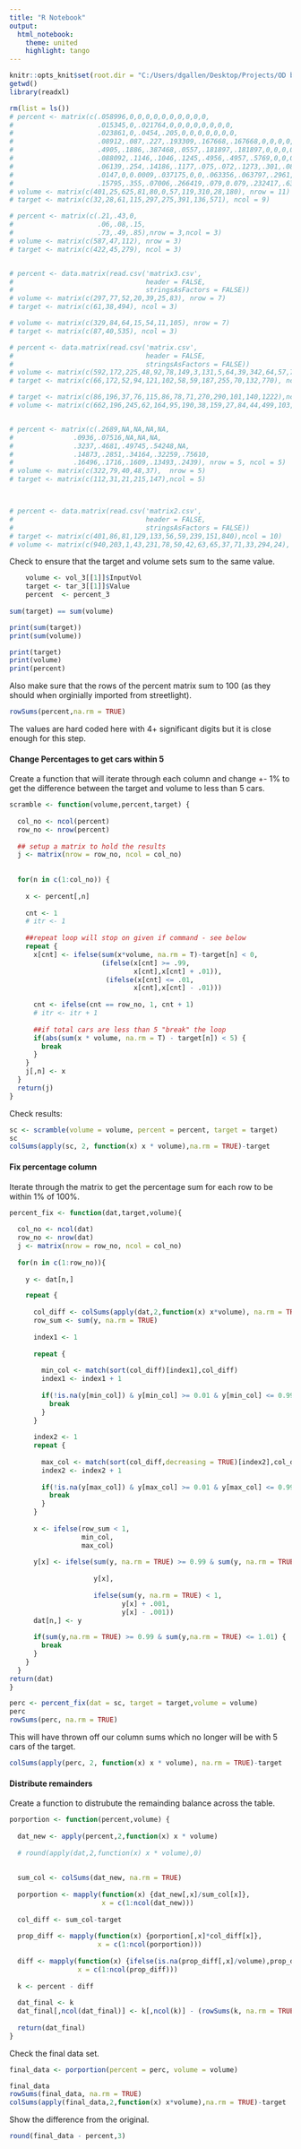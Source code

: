 ```yaml
---
title: "R Notebook"
output:
  html_notebook:
    theme: united
    highlight: tango
---
```


```r

knitr::opts_knit$set(root.dir = "C:/Users/dgallen/Desktop/Projects/OD balance/OD")
getwd()
library(readxl)
```


```r
rm(list = ls())
# percent <- matrix(c(.058996,0,0,0,0,0,0,0,0,0,0,
#                     .015345,0,.021764,0,0,0,0,0,0,0,0,
#                     .023861,0,.0454,.205,0,0,0,0,0,0,0,
#                     .08912,.087,.227,.193309,.167668,.167668,0,0,0,0,0,
#                     .4905,.1886,.387468,.0557,.181897,.181897,0,0,0,0,0,
#                     .088092,.1146,.1046,.1245,.4956,.4957,.5769,0,0,0,0,
#                     .06139,.254,.14186,.1177,.075,.072,.1273,.301,.0835,.083501,.08457,
#                     .0147,0,0.0009,.037175,0,0,.063356,.063797,.2961,.2961,.306974,
#                     .15795,.355,.07006,.266419,.079,0.079,.232417,.635,.62,.6203,.608457), nrow = 11, ncol = 9)
# volume <- matrix(c(401,25,625,81,80,0,57,119,310,28,180), nrow = 11)
# target <- matrix(c(32,28,61,115,297,275,391,136,571), ncol = 9)

# percent <- matrix(c(.21,.43,0,
#                     .06,.08,.15,
#                     .73,.49,.85),nrow = 3,ncol = 3)
# volume <- matrix(c(587,47,112), nrow = 3)
# target <- matrix(c(422,45,279), ncol = 3)


# percent <- data.matrix(read.csv('matrix3.csv',
#                                 header = FALSE,
#                                 stringsAsFactors = FALSE))
# volume <- matrix(c(297,77,52,20,39,25,83), nrow = 7)
# target <- matrix(c(61,38,494), ncol = 3)

# volume <- matrix(c(329,84,64,15,54,11,105), nrow = 7)
# target <- matrix(c(87,40,535), ncol = 3)

# percent <- data.matrix(read.csv('matrix.csv',
#                                 header = FALSE,
#                                 stringsAsFactors = FALSE))
# volume <- matrix(c(592,172,225,48,92,78,149,3,131,5,64,39,342,64,57,77),nrow = 16)
# target <- matrix(c(66,172,52,94,121,102,58,59,187,255,70,132,770), ncol = 13)

# target <- matrix(c(86,196,37,76,115,86,78,71,270,290,101,140,1222),ncol = 13)
# volume <- matrix(c(662,196,245,62,164,95,190,38,159,27,84,44,499,103,56,144), nrow = 16)


# percent <- matrix(c(.2689,NA,NA,NA,NA,
#               .0936,.07516,NA,NA,NA,
#               .3237,.4681,.49745,.54248,NA,
#               .14873,.2851,.34164,.32259,.75610,
#               .16496,.1716,.1609,.13493,.2439), nrow = 5, ncol = 5)
# volume <- matrix(c(322,79,40,48,37),  nrow = 5)
# target <- matrix(c(112,31,21,215,147),ncol = 5)



# percent <- data.matrix(read.csv('matrix2.csv',
#                                 header = FALSE,
#                                 stringsAsFactors = FALSE))
# target <- matrix(c(401,86,81,129,133,56,59,239,151,840),ncol = 10)
# volume <- matrix(c(940,203,1,43,231,78,50,42,63,65,37,71,33,294,24), nrow = 15)
```




Check to ensure that the target and volume sets sum to the same value.

```r

    volume <- vol_3[[1]]$InputVol
    target <- tar_3[[1]]$Value
    percent  <- percent_3
    
sum(target) == sum(volume)

print(sum(target))
print(sum(volume))

print(target)
print(volume)
print(percent)
```

Also make sure that the rows of the percent matrix sum to 100 (as they should when orginially imported from streetlight).

```r

rowSums(percent,na.rm = TRUE) 

```

The values are hard coded here with 4+ significant digits but it is close enough for this step.

#### Change Percentages to get cars within 5

Create a function that will iterate through each column and change +- 1% to get the difference between the target and volume to less than 5 cars.

```r

scramble <- function(volume,percent,target) {
  
  col_no <- ncol(percent)
  row_no <- nrow(percent)
  
  ## setup a matrix to hold the results
  j <- matrix(nrow = row_no, ncol = col_no)
  
  
  for(n in c(1:col_no)) {
    
    x <- percent[,n]
    
    cnt <- 1
    # itr <- 1
    
    ##repeat loop will stop on given if command - see below
    repeat {
      x[cnt] <- ifelse(sum(x*volume, na.rm = T)-target[n] < 0,
                       (ifelse(x[cnt] >= .99,
                               x[cnt],x[cnt] + .01)),
                        (ifelse(x[cnt] <= .01,
                               x[cnt],x[cnt] - .01)))
      
      cnt <- ifelse(cnt == row_no, 1, cnt + 1)
      # itr <- itr + 1
      
      ##if total cars are less than 5 "break" the loop
      if(abs(sum(x * volume, na.rm = T) - target[n]) < 5) {
        break
      }
    }
    j[,n] <- x
  }
  return(j)
}
```

Check results:

```r

sc <- scramble(volume = volume, percent = percent, target = target)
sc
colSums(apply(sc, 2, function(x) x * volume),na.rm = TRUE)-target
```

#### Fix percentage column

Iterate through the matrix to get the percentage sum for each row to be within 1% of 100%.

```r

percent_fix <- function(dat,target,volume){
  
  col_no <- ncol(dat)
  row_no <- nrow(dat)
  j <- matrix(nrow = row_no, ncol = col_no)
  
  for(n in c(1:row_no)){
    
    y <- dat[n,]

    repeat {
      
      col_diff <- colSums(apply(dat,2,function(x) x*volume), na.rm = TRUE)-target
      row_sum <- sum(y, na.rm = TRUE)
      
      index1 <- 1
      
      repeat {
        
        min_col <- match(sort(col_diff)[index1],col_diff)
        index1 <- index1 + 1
        
        if(!is.na(y[min_col]) & y[min_col] >= 0.01 & y[min_col] <= 0.99 | y[min_col] ==1){
          break
        }
      }
      
      index2 <- 1
      repeat {
        
        max_col <- match(sort(col_diff,decreasing = TRUE)[index2],col_diff)
        index2 <- index2 + 1
        
        if(!is.na(y[max_col]) & y[max_col] >= 0.01 & y[max_col] <= 0.99 | y[max_col] ==1){
          break
        }
      }
      
      x <- ifelse(row_sum < 1, 
                  min_col, 
                  max_col)
      
      y[x] <- ifelse(sum(y, na.rm = TRUE) >= 0.99 & sum(y, na.rm = TRUE) <= 1.01,
                     
                     y[x],
                     
                     ifelse(sum(y, na.rm = TRUE) < 1, 
                            y[x] + .001,
                            y[x] - .001))
      dat[n,] <- y
      
      if(sum(y,na.rm = TRUE) >= 0.99 & sum(y,na.rm = TRUE) <= 1.01) {
        break
      }
    }
  }
return(dat)
}

```

```r
perc <- percent_fix(dat = sc, target = target,volume = volume)
perc
rowSums(perc, na.rm = TRUE)
```

This will have thrown off our column sums which no longer will be with 5 cars of the target.

```r
colSums(apply(perc, 2, function(x) x * volume), na.rm = TRUE)-target
```


#### Distribute remainders

Create a function to distrubute the remainding balance across the table. 


```r

porportion <- function(percent,volume) {
  
  dat_new <- apply(percent,2,function(x) x * volume)
  
  # round(apply(dat,2,function(x) x * volume),0)
  
  
  sum_col <- colSums(dat_new, na.rm = TRUE)
  
  porportion <- mapply(function(x) {dat_new[,x]/sum_col[x]},
                       x = c(1:ncol(dat_new)))
  
  col_diff <- sum_col-target
  
  prop_diff <- mapply(function(x) {porportion[,x]*col_diff[x]},
                      x = c(1:ncol(porportion)))
  
  diff <- mapply(function(x) {ifelse(is.na(prop_diff[,x]/volume),prop_diff[,x],prop_diff[,x]/volume)},
                 x = c(1:ncol(prop_diff)))
  
  k <- percent - diff
  
  dat_final <- k
  dat_final[,ncol(dat_final)] <- k[,ncol(k)] - (rowSums(k, na.rm = TRUE)-1)
  
  return(dat_final)
}
```

Check the final data set.

```r
final_data <- porportion(percent = perc, volume = volume)

final_data
rowSums(final_data, na.rm = TRUE)
colSums(apply(final_data,2,function(x) x*volume),na.rm = TRUE)-target
```

Show the difference from the original.

```r

round(final_data - percent,3)


```



